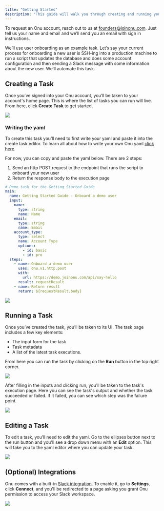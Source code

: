 ```yaml
---
title: "Getting Started"
description: "This guide will walk you through creating and running your first task on Onu."
---
```


To request an Onu account, reach out to us at founders@joinonu.com.
Just tell us your name and email and we’ll send you an email with sign in instructions.

We’ll use user onboarding as an example task. Let’s say your current process for onboarding a
new user is SSH-ing into a production machine to run a script that updates the database and does
some account configuration and then sending a Slack message with some information about the new user.
We’ll automate this task.

## Creating a Task

Once you’ve signed into your Onu account, you’ll be taken to your account's home page. This is
where the list of tasks you can run will live. From here, click **Create Task** to get started.

<Frame>
  <img src="/images/empty-task-list-screen.png" />
</Frame>

### Writing the yaml

To create this task you’ll need to first write your yaml and paste it into the create task editor.
To learn all about how to write your own Onu yaml [click here](/creating-a-task).

For now, you can copy and paste the yaml below. There are 2 steps:

1. Send an http POST request to the endpoint that runs the script to onboard your new user
2. Return the response body to the execution page

```yaml
# Demo task for the Getting Started Guide
main:
  name: Getting Started Guide - Onboard a demo user
  input:
    name:
      type: string
      name: Name
    email:
      type: string
      name: Email
    account_type:
      type: select
      name: Account Type
      options:
        - id: basic
        - id: pro
  steps:
    - name: Onboard a demo user
      uses: onu.v1.http.post
      with:
        url: https://demo.joinonu.com/api/say-hello
      result: requestResult
    - name: Return result
      return: ${requestResult.body}
```

<Frame>
  <img src="/images/create-task-with-yaml.png" />
</Frame>

## Running a Task

Once you’ve created the task, you’ll be taken to its UI. The task page includes a few
key elements:

- The input form for the task
- Task metadata
- A list of the latest task executions.

From here you can run the task by clicking on the **Run** button in the top right corner.

<Frame>
  <img src="/images/task-page.png" />
</Frame>

After filling in the inputs and clicking run, you'll be taken to the task's execution page.
Here you can see the task's output and whether the task succeeded or failed. If it failed,
you can see which step was the failure point.

<Frame>
  <img src="/images/execution-page-fail.png" />
</Frame>

## Editing a Task

To edit a task, you'll need to edit the yaml. Go to the ellipses button next
to the run button and you'll see a drop down menu with an **Edit** option. This
will take you to the yaml editor where you can update your task.

<Frame>
  <img src="/images/edit-dropdown.png" />
</Frame>

## (Optional) Integrations

Onu comes with a built-in [Slack integration](/defining-steps/postToChannel). To enable it,
go to **Settings**, click **Connect**, and you'll be redirected to a page asking you grant
Onu permission to access your Slack workspace.

<Frame>
  <img src="/images/disconnected-slack-integration.png" />
</Frame>
